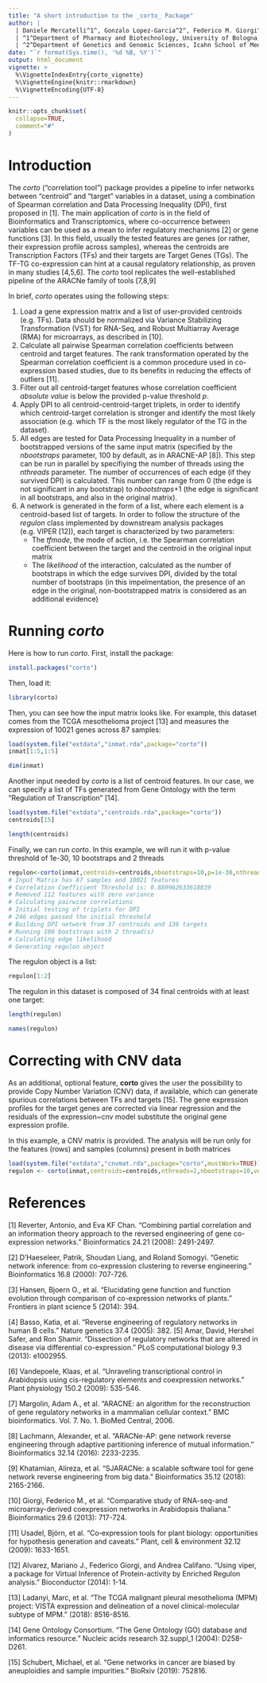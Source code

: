 ```yaml
---
title: "A short introduction to the _corto_ Package"
author: | 
  | Daniele Mercatelli^1^, Gonzalo Lopez-Garcia^2^, Federico M. Giorgi^1^
  | ^1^Department of Pharmacy and Biotechnology, University of Bologna, Italy
  | ^2^Department of Genetics and Genomic Sciences, Icahn School of Medicine at Mount Sinai, USA
date: "`r format(Sys.time(), '%d %B, %Y')`"
output: html_document
vignette: >
  %\VignetteIndexEntry{corto_vignette}
  %\VignetteEngine{knitr::rmarkdown}
  %\VignetteEncoding{UTF-8}
---
```

```r
knitr::opts_chunk$set(
  collapse=TRUE,
  comment="#"
)
```

# Introduction
The _corto_ ("correlation tool") package provides a pipeline to infer networks between "centroid" and "target" variables in a dataset, using a combination of Spearman correlation and Data Processing Inequality (DPI), first proposed in [1]. The main application of _corto_ is in the field of Bioinformatics and Transcriptomics, where co-occurrence between variables can be used as a mean to infer regulatory mechanisms [2] or gene functions [3]. In this field, usually the tested features are genes (or rather, their expression profile across samples), whereas the centroids are Transcription Factors (TFs) and their targets are Target Genes (TGs). The TF-TG co-expression can hint at a causal regulatory relationship, as proven in many studies [4,5,6]. The _corto_ tool replicates the well-established pipeline of the ARACNe family of tools [7,8,9]

In brief, _corto_ operates using the following steps:

1. Load a gene expression matrix and a list of user-provided centroids (e.g. TFs). Data should be normalized via Variance Stabilizing Transformation (VST) for RNA-Seq, and Robust Multiarray Average (RMA) for microarrays, as described in [10].
2. Calculate all pairwise Spearman correlation coefficients between centroid and target features. The rank transformation operated by the Spearman correlation coefficient is a common procedure used in co-expression based studies, due to its benefits in reducing the effects of outliers [11].
3. Filter out all centroid-target features whose correlation coefficient _absolute value_ is below the provided p-value threshold _p_.
4. Apply DPI to all centroid-centroid-target triplets, in order to identify which centroid-target correlation is stronger and identify the most likely association (e.g. which TF is the most likely regulator of the TG in the dataset).
5. All edges are tested for Data Processing Inequality in a number of bootstrapped versions of the same input matrix (specified by the _nbootstraps_ parameter, 100 by default, as in ARACNE-AP [8]). This step can be run in parallel by specifiying the number of threads using the _nthreads_ parameter. The number of occurrences of each edge (if they survived DPI) is calculated. This number can range from 0 (the edge is not significant in any bootstrap) to _nbootstraps_+1 (the edge is significant in all bootstraps, and also in the original matrix).
6. A network is generated in the form of a list, where each element is a centroid-based list of targets. In order to follow the structure of the _regulon_ class implemented by downstream analysis packages (e.g. VIPER [12]), each target is characterized by two parameters:
    + The _tfmode_, the mode of action, i.e. the Spearman correlation coefficient between the target and the centroid in the original input matrix
    + The _likelihood_ of the interaction, calculated as the number of bootstraps in which the edge survives DPI, divided by the total number of bootstraps (in this impelmentation, the presence of an edge in the original, non-bootstrapped matrix is considered as an additional evidence)


# Running _corto_
Here is how to run _corto_. First, install the package:
```r
install.packages("corto")
```

Then, load it:
```r
library(corto)
```

Then, you can see how the input matrix looks like. For example, this dataset comes from the TCGA mesothelioma project [13] and measures the expression of 10021 genes across 87 samples:
```r
load(system.file("extdata","inmat.rda",package="corto"))
inmat[1:5,1:5]
```
```r
dim(inmat)
```
Another input needed by _corto_ is a list of centroid features. In our case, we can specify a list of TFs generated from Gene Ontology with the term "Regulation of Transcription" [14].

```r
load(system.file("extdata","centroids.rda",package="corto"))
centroids[15]
```
```r
length(centroids)
```

Finally, we can run _corto_. In this example, we will run it with p-value threshold of 1e-30, 10 bootstraps and 2 threads
```r
regulon<-corto(inmat,centroids=centroids,nbootstraps=10,p=1e-30,nthreads=2)
# Input Matrix has 87 samples and 10021 features
# Correlation Coefficient Threshold is: 0.889962633618839
# Removed 112 features with zero variance
# Calculating pairwise correlations
# Initial testing of triplets for DPI
# 246 edges passed the initial threshold
# Building DPI network from 37 centroids and 136 targets
# Running 100 bootstraps with 2 thread(s)
# Calculating edge likelihood
# Generating regulon object
```

The regulon object is a list:
```r
regulon[1:2]
```

The regulon in this dataset is composed of 34 final centroids with at least one target:
```r
length(regulon)
```
```r
names(regulon)
```

# Correcting with CNV data
As an additional, optional feature, __corto__ gives the user the possibility to provide Copy Number Variation (CNV) data, if available, which can generate spurious correlations between TFs and targets [15]. The gene expression profiles for the target genes are corrected via linear regression and the residuals of the expression~cnv model substitute the original gene expression profile.

In this example, a CNV matrix is provided. The analysis will be run only for the features (rows) and samples (columns) present in both matrices
```r
load(system.file("extdata","cnvmat.rda",package="corto",mustWork=TRUE))
regulon <- corto(inmat,centroids=centroids,nthreads=2,nbootstraps=10,verbose=TRUE,cnvmat=cnvmat,p=0.01)
```

# References
[1] Reverter, Antonio, and Eva KF Chan. "Combining partial correlation and an information theory approach to the reversed engineering of gene co-expression networks." Bioinformatics 24.21 (2008): 2491-2497.

[2] D’Haeseleer, Patrik, Shoudan Liang, and Roland Somogyi. "Genetic network inference: from co-expression clustering to reverse engineering." Bioinformatics 16.8 (2000): 707-726.

[3] Hansen, Bjoern O., et al. "Elucidating gene function and function evolution through comparison of co-expression networks of plants." Frontiers in plant science 5 (2014): 394.

[4] Basso, Katia, et al. "Reverse engineering of regulatory networks in human B cells." Nature genetics 37.4 (2005): 382.
[5] Amar, David, Hershel Safer, and Ron Shamir. "Dissection of regulatory networks that are altered in disease via differential co-expression." PLoS computational biology 9.3 (2013): e1002955.

[6] Vandepoele, Klaas, et al. "Unraveling transcriptional control in Arabidopsis using cis-regulatory elements and coexpression networks." Plant physiology 150.2 (2009): 535-546.

[7] Margolin, Adam A., et al. "ARACNE: an algorithm for the reconstruction of gene regulatory networks in a mammalian cellular context." BMC bioinformatics. Vol. 7. No. 1. BioMed Central, 2006.

[8] Lachmann, Alexander, et al. "ARACNe-AP: gene network reverse engineering through adaptive partitioning inference of mutual information." Bioinformatics 32.14 (2016): 2233-2235.

[9] Khatamian, Alireza, et al. "SJARACNe: a scalable software tool for gene network reverse engineering from big data." Bioinformatics 35.12 (2018): 2165-2166.

[10] Giorgi, Federico M., et al. "Comparative study of RNA-seq-and microarray-derived coexpression networks in Arabidopsis thaliana." Bioinformatics 29.6 (2013): 717-724.

[11] Usadel, Björn, et al. "Co‐expression tools for plant biology: opportunities for hypothesis generation and caveats." Plant, cell & environment 32.12 (2009): 1633-1651.

[12] Alvarez, Mariano J., Federico Giorgi, and Andrea Califano. "Using viper, a package for Virtual Inference of Protein-activity by Enriched Regulon analysis." Bioconductor (2014): 1-14.

[13] Ladanyi, Marc, et al. "The TCGA malignant pleural mesothelioma (MPM) project: VISTA expression and delineation of a novel clinical-molecular subtype of MPM." (2018): 8516-8516.

[14] Gene Ontology Consortium. "The Gene Ontology (GO) database and informatics resource." Nucleic acids research 32.suppl_1 (2004): D258-D261.

[15] Schubert, Michael, et al. "Gene networks in cancer are biased by aneuploidies and sample impurities." BioRxiv (2019): 752816.
